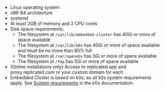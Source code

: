 * Linux operating system
* x86-64 architecture
* systemd
* At least 2GB of memory and 2 CPU cores
* Disk space requirements:
  * The filesystem at `/var/lib/embedded-cluster` has 40Gi or more of space available
  * The filesystem at `/var/lib/k0s` has 40Gi or more of space available and must be no more than 80% full
  * The filesystem at `/var/openebs` has 5Gi or more of space available
  * The filesystem at `/tmp` has 5Gi or more of space available
* (Online installations only) Access to replicated.app and proxy.replicated.com or your custom domain for each
* Embedded Cluster is based on k0s, so all k0s system requirements apply. See [System requirements](https://docs.k0sproject.io/stable/system-requirements/) in the k0s documentation.